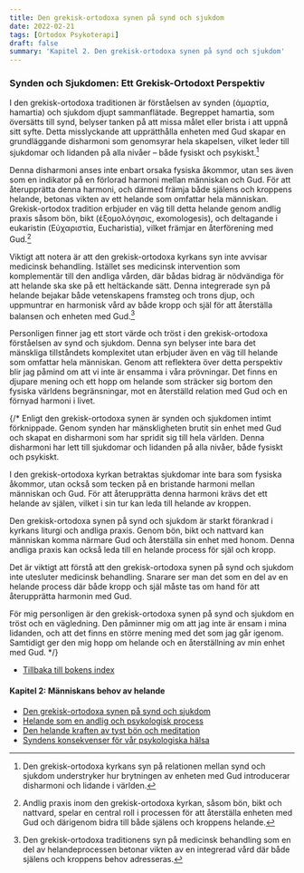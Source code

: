 ```yaml
---
title: Den grekisk-ortodoxa synen på synd och sjukdom
date: 2022-02-21
tags: [Ortodox Psykoterapi]
draft: false
summary: 'Kapitel 2. Den grekisk-ortodoxa synen på synd och sjukdom'
---
```


### Synden och Sjukdomen: Ett Grekisk-Ortodoxt Perspektiv

I den grekisk-ortodoxa traditionen är förståelsen av synden (ἁμαρτία, hamartia) och sjukdom djupt sammanflätade. Begreppet hamartia, som översätts till synd, belyser tanken på att missa målet eller brista i att uppnå sitt syfte. Detta misslyckande att upprätthålla enheten med Gud skapar en grundläggande disharmoni som genomsyrar hela skapelsen, vilket leder till sjukdomar och lidanden på alla nivåer – både fysiskt och psykiskt.[^1]

[^1]: Den grekisk-ortodoxa kyrkans syn på relationen mellan synd och sjukdom understryker hur brytningen av enheten med Gud introducerar disharmoni och lidande i världen.

Denna disharmoni anses inte enbart orsaka fysiska åkommor, utan ses även som en indikator på en förlorad harmoni mellan människan och Gud. För att återupprätta denna harmoni, och därmed främja både själens och kroppens helande, betonas vikten av ett helande som omfattar hela människan. Grekisk-ortodox tradition erbjuder en väg till detta helande genom andlig praxis såsom bön, bikt (ἐξομολόγησις, exomologesis), och deltagande i eukaristin (Εὐχαριστία, Eucharistia), vilket främjar en återförening med Gud.[^2]

[^2]: Andlig praxis inom den grekisk-ortodoxa kyrkan, såsom bön, bikt och nattvard, spelar en central roll i processen för att återställa enheten med Gud och därigenom bidra till både själens och kroppens helande.

Viktigt att notera är att den grekisk-ortodoxa kyrkans syn inte avvisar medicinsk behandling. Istället ses medicinsk intervention som komplementär till den andliga vården, där bådas bidrag är nödvändiga för att helande ska ske på ett heltäckande sätt. Denna integrerade syn på helande bejakar både vetenskapens framsteg och trons djup, och uppmuntrar en harmonisk vård av både kropp och själ för att återställa balansen och enheten med Gud.[^3]

[^3]: Den grekisk-ortodoxa traditionens syn på medicinsk behandling som en del av helandeprocessen betonar vikten av en integrerad vård där både själens och kroppens behov adresseras.

Personligen finner jag ett stort värde och tröst i den grekisk-ortodoxa förståelsen av synd och sjukdom. Denna syn belyser inte bara det mänskliga tillståndets komplexitet utan erbjuder även en väg till helande som omfattar hela människan. Genom att reflektera över detta perspektiv blir jag påmind om att vi inte är ensamma i våra prövningar. Det finns en djupare mening och ett hopp om helande som sträcker sig bortom den fysiska världens begränsningar, mot en återställd relation med Gud och en förnyad harmoni i livet.

{/\* Enligt den grekisk-ortodoxa synen är synden och sjukdomen intimt förknippade. Genom synden har mänskligheten brutit sin enhet med Gud och skapat en disharmoni som har spridit sig till hela världen. Denna disharmoni har lett till sjukdomar och lidanden på alla nivåer, både fysiskt och psykiskt.

I den grekisk-ortodoxa kyrkan betraktas sjukdomar inte bara som fysiska åkommor, utan också som tecken på en bristande harmoni mellan människan och Gud. För att återupprätta denna harmoni krävs det ett helande av själen, vilket i sin tur kan leda till helande av kroppen.

Den grekisk-ortodoxa synen på synd och sjukdom är starkt förankrad i kyrkans liturgi och andliga praxis. Genom bön, bikt och nattvard kan människan komma närmare Gud och återställa sin enhet med honom. Denna andliga praxis kan också leda till en helande process för själ och kropp.

Det är viktigt att förstå att den grekisk-ortodoxa synen på synd och sjukdom inte utesluter medicinsk behandling. Snarare ser man det som en del av en helande process där både kropp och själ måste tas om hand för att återupprätta harmonin med Gud.

För mig personligen är den grekisk-ortodoxa synen på synd och sjukdom en tröst och en vägledning. Den påminner mig om att jag inte är ensam i mina lidanden, och att det finns en större mening med det som jag går igenom. Samtidigt ger den mig hopp om helande och en återställning av min enhet med Gud. \*/}

- [Tillbaka till bokens index](/blog/ortodox-psykoterapi/ortodox-psykoterapi-innehall)

#### Kapitel 2: Människans behov av helande

- [Den grekisk-ortodoxa synen på synd och sjukdom](/blog/ortodox-psykoterapi/den-grekisk-ortodoxa-synen-pa-synd-och-sjukdom)
- [Helande som en andlig och psykologisk process](/blog/ortodox-psykoterapi/helande-andlig-psykologisk-process)
- [Den helande kraften av tyst bön och meditation](/blog/ortodox-psykoterapi/den-helande-kraften-av-tyst-bon-och-meditation)
- [Syndens konsekvenser för vår psykologiska hälsa](/blog/ortodox-psykoterapi/syndens-konsekvenser-for-vara-psykologiska-halsa)
